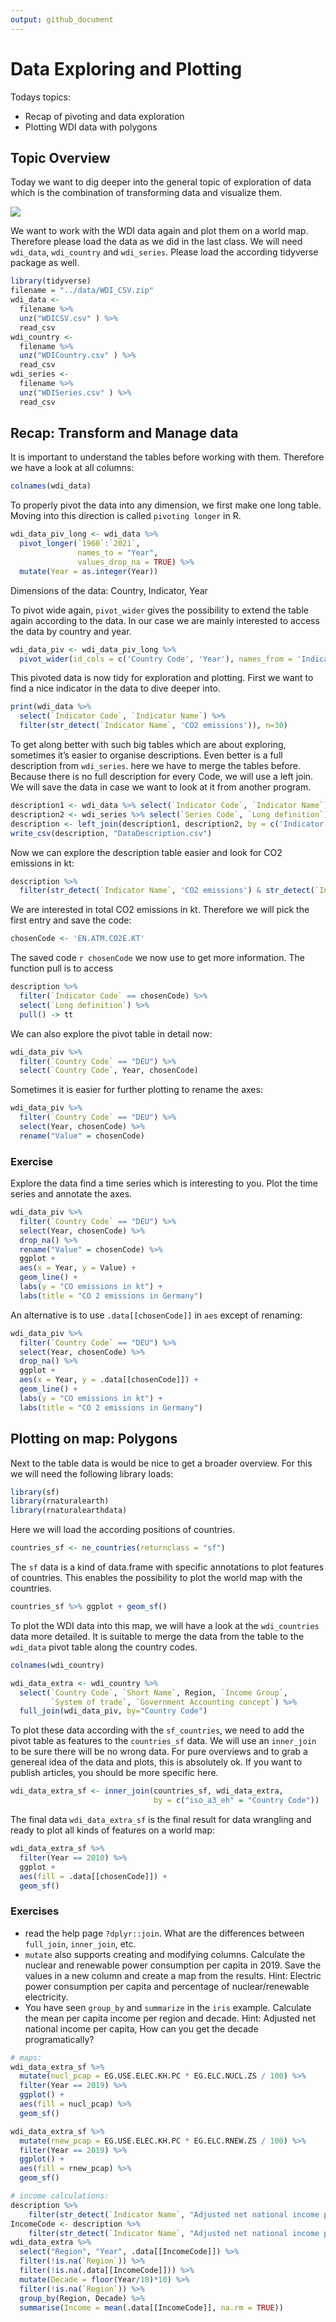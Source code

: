 ```yaml
---
output: github_document
---
```


# Data Exploring and Plotting

Todays topics:

* Recap of pivoting and data exploration
* Plotting WDI data with polygons

## Topic Overview

Today we want to dig deeper into the general topic of exploration of data which is the combination of transforming data and visualize them.

![](data-science-explore.png)

We want to work with the WDI data again and plot them on a world map. Therefore please load the data as we did in the last class. We will need `wdi_data`, `wdi_country` and `wdi_series`. Please load the according tidyverse package as well.

```r
library(tidyverse)
filename = "../data/WDI_CSV.zip"
wdi_data <- 
  filename %>%
  unz("WDICSV.csv" ) %>%
  read_csv
wdi_country <- 
  filename %>%
  unz("WDICountry.csv" ) %>%
  read_csv
wdi_series <- 
  filename %>%
  unz("WDISeries.csv" ) %>%
  read_csv
```

## Recap: Transform and Manage data

It is important to understand the tables before working with them. Therefore we have a look at all columns:

```r
colnames(wdi_data)
```

To properly pivot the data into any dimension, we first make one long table. Moving into this direction is called `pivoting longer` in R.

```r
wdi_data_piv_long <- wdi_data %>%
  pivot_longer(`1960`:`2021`,
               names_to = "Year",
               values_drop_na = TRUE) %>%
  mutate(Year = as.integer(Year))
```

Dimensions of the data: Country, Indicator, Year

To pivot wide again, `pivot_wider` gives the possibility to extend the table again according to the data. In our case we are mainly interested to access the data by country and year.

```r
wdi_data_piv <- wdi_data_piv_long %>%
  pivot_wider(id_cols = c('Country Code', 'Year'), names_from = 'Indicator Code')
```

This pivoted data is now tidy for exploration and plotting. First we want to find a nice indicator in the data to dive deeper into.

```r
print(wdi_data %>%
  select(`Indicator Code`, `Indicator Name`) %>%
  filter(str_detect(`Indicator Name`, 'CO2 emissions')), n=30)
```

To get along better with such big tables which are about exploring, sometimes it's easier to organise descriptions. Even better is a full description from `wdi_series`. here we have to merge the tables before. Because there is no full description for every Code, we will use a left join. We will save the data in case we want to look at it from another program.

```r
description1 <- wdi_data %>% select(`Indicator Code`, `Indicator Name`) %>% unique
description2 <- wdi_series %>% select(`Series Code`, `Long definition`) %>% unique
description <- left_join(description1, description2, by = c('Indicator Code' = 'Series Code'))
write_csv(description, "DataDescription.csv")
```

Now we can explore the description table easier and look for CO2 emissions in kt:

```r
description %>%
  filter(str_detect(`Indicator Name`, 'CO2 emissions') & str_detect(`Indicator Name`, 'kt'))
```


We are interested in total CO2 emissions in kt. Therefore we will pick the first entry and save the code:

```r
chosenCode <- 'EN.ATM.CO2E.KT'
```

The saved code `r chosenCode` we now use to get more information. The function pull is to access 

```r
description %>%
  filter(`Indicator Code` == chosenCode) %>%
  select(`Long definition`) %>%
  pull() -> tt
```

We can also explore the pivot table in detail now:

```r
wdi_data_piv %>%
  filter(`Country Code` == "DEU") %>%
  select(`Country Code`, Year, chosenCode)
```

Sometimes it is easier for further plotting to rename the axes:

```r
wdi_data_piv %>%
  filter(`Country Code` == "DEU") %>%
  select(Year, chosenCode) %>%
  rename("Value" = chosenCode)
```

### Exercise

Explore the data find a time series which is interesting to you. Plot the time series and annotate the axes.

```r
wdi_data_piv %>%
  filter(`Country Code` == "DEU") %>%
  select(Year, chosenCode) %>%
  drop_na() %>%
  rename("Value" = chosenCode) %>%
  ggplot +
  aes(x = Year, y = Value) + 
  geom_line() +
  labs(y = "CO emissions in kt") +
  labs(title = "CO 2 emissions in Germany")
```

An alternative is to use `.data[[chosenCode]]` in `aes` except of renaming:

```r
wdi_data_piv %>%
  filter(`Country Code` == "DEU") %>%
  select(Year, chosenCode) %>%
  drop_na() %>%
  ggplot +
  aes(x = Year, y = .data[[chosenCode]]) + 
  geom_line() +
  labs(y = "CO emissions in kt") +
  labs(title = "CO 2 emissions in Germany")
```

## Plotting on map: Polygons

Next to the table data is would be nice to get a broader overview. For this we will need the following library loads:

```r
library(sf)
library(rnaturalearth)
library(rnaturalearthdata)
```

Here we will load the according positions of countries.

```r
countries_sf <- ne_countries(returnclass = "sf")
```

The `sf` data is a kind of data.frame with specific annotations to plot features of countries. This enables the possibility to plot the world map with the countries.

```r
countries_sf %>% ggplot + geom_sf()
```

To plot the WDI data into this map, we will have a look at the `wdi_countries` data more detailed. It is suitable to merge the data from the table to the `wdi_data` pivot table along the country codes.

```r
colnames(wdi_country)
```

```r
wdi_data_extra <- wdi_country %>%
  select(`Country Code`, `Short Name`, Region, `Income Group`,
         `System of trade`, `Government Accounting concept`) %>%
  full_join(wdi_data_piv, by="Country Code")
```

To plot these data according with the `sf_countries`, we need to add the pivot table as features to the `countries_sf` data. We will use an `inner_join` to be sure there will be no wrong data. For pure overviews and to grab a genereal idea of the data and plots, this is absolutely ok. If you want to publish articles, you should be more specific here.

```r
wdi_data_extra_sf <- inner_join(countries_sf, wdi_data_extra,
                                by = c("iso_a3_eh" = "Country Code"))
```

The final data `wdi_data_extra_sf` is the final result for data wrangling and ready to plot all kinds of features on a world map:

```r
wdi_data_extra_sf %>%
  filter(Year == 2010) %>%
  ggplot +
  aes(fill = .data[[chosenCode]]) +
  geom_sf()
```

### Exercises

* read the help page `?dplyr::join`. What are the differences between `full_join`, `inner_join`, etc.
* `mutate` also supports creating and modifying columns. Calculate the nuclear and renewable power consumption per capita in 2019. Save the values in a new column and create a map from the results. Hint: Electric power consumption per capita and percentage of nuclear/renewable electricity.
* You have seen `group_by` and `summarize` in the `iris` example. Calculate the mean per capita income per region and decade. Hint: Adjusted net national income per capita, How can you get the decade programatically?

```r
# maps:
wdi_data_extra_sf %>%
  mutate(nucl_pcap = EG.USE.ELEC.KH.PC * EG.ELC.NUCL.ZS / 100) %>%
  filter(Year == 2019) %>%
  ggplot() +
  aes(fill = nucl_pcap) %>%
  geom_sf()

wdi_data_extra_sf %>%
  mutate(rnew_pcap = EG.USE.ELEC.KH.PC * EG.ELC.RNEW.ZS / 100) %>%
  filter(Year == 2019) %>%
  ggplot() +
  aes(fill = rnew_pcap) %>%
  geom_sf()

# income calculations:
description %>%
    filter(str_detect(`Indicator Name`, "Adjusted net national income per capita")) %>% .[3,]
IncomeCode <- description %>%
    filter(str_detect(`Indicator Name`, "Adjusted net national income per capita")) %>% .[[3,1]]
wdi_data_extra %>% 
  select("Region", "Year", .data[[IncomeCode]]) %>%
  filter(!is.na(`Region`)) %>%
  filter(!is.na(.data[[IncomeCode]])) %>%
  mutate(Decade = floor(Year/10)*10) %>%
  filter(!is.na(`Region`)) %>%
  group_by(Region, Decade) %>% 
  summarise(Income = mean(.data[[IncomeCode]], na.rm = TRUE))
```

